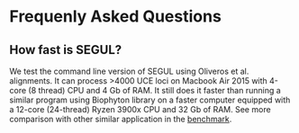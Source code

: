 # Frequenly Asked Questions

## How fast is SEGUL?

We test the command line version of SEGUL using Oliveros et al. alignments. It can process >4000 UCE loci on Macbook Air 2015 with 4-core (8 thread) CPU and 4 Gb of RAM. It still does it faster than running a similar program using Biophyton library on a faster computer equipped with a 12-core (24-thread) Ryzen 3900x CPU and 32 Gb of RAM. See more comparison with other similar application in the [benchmark](https://github.com/hhandika/segul-bench).
